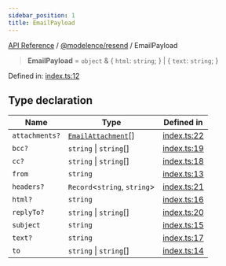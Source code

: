 ```yaml
---
sidebar_position: 1
title: EmailPayload
---
```


[API Reference](/api-reference/@modelence/resend/type-aliases/../../../index) / [@modelence/resend](/api-reference/@modelence/resend/type-aliases/../index) / EmailPayload

> **EmailPayload** = `object` & \{ `html`: `string`; \} \| \{ `text`: `string`; \}

Defined in: [index.ts:12](https://github.com/modelence/modelence/blob/35d8bc2685ef485e261064cb30d0318e5214971b/packages/resend/src/index.ts#L12)

## Type declaration

| Name | Type | Defined in |
| ------ | ------ | ------ |
| `attachments?` | [`EmailAttachment`](/api-reference/@modelence/resend/type-aliases/EmailAttachment)[] | [index.ts:22](https://github.com/modelence/modelence/blob/35d8bc2685ef485e261064cb30d0318e5214971b/packages/resend/src/index.ts#L22) |
| `bcc?` | `string` \| `string`[] | [index.ts:19](https://github.com/modelence/modelence/blob/35d8bc2685ef485e261064cb30d0318e5214971b/packages/resend/src/index.ts#L19) |
| `cc?` | `string` \| `string`[] | [index.ts:18](https://github.com/modelence/modelence/blob/35d8bc2685ef485e261064cb30d0318e5214971b/packages/resend/src/index.ts#L18) |
| `from` | `string` | [index.ts:13](https://github.com/modelence/modelence/blob/35d8bc2685ef485e261064cb30d0318e5214971b/packages/resend/src/index.ts#L13) |
| `headers?` | `Record`\<`string`, `string`\> | [index.ts:21](https://github.com/modelence/modelence/blob/35d8bc2685ef485e261064cb30d0318e5214971b/packages/resend/src/index.ts#L21) |
| `html?` | `string` | [index.ts:16](https://github.com/modelence/modelence/blob/35d8bc2685ef485e261064cb30d0318e5214971b/packages/resend/src/index.ts#L16) |
| `replyTo?` | `string` \| `string`[] | [index.ts:20](https://github.com/modelence/modelence/blob/35d8bc2685ef485e261064cb30d0318e5214971b/packages/resend/src/index.ts#L20) |
| `subject` | `string` | [index.ts:15](https://github.com/modelence/modelence/blob/35d8bc2685ef485e261064cb30d0318e5214971b/packages/resend/src/index.ts#L15) |
| `text?` | `string` | [index.ts:17](https://github.com/modelence/modelence/blob/35d8bc2685ef485e261064cb30d0318e5214971b/packages/resend/src/index.ts#L17) |
| `to` | `string` \| `string`[] | [index.ts:14](https://github.com/modelence/modelence/blob/35d8bc2685ef485e261064cb30d0318e5214971b/packages/resend/src/index.ts#L14) |
